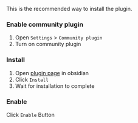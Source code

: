 
<ViaObsidianInfo />

This is the recommended way to install the plugin.

<Steps>

### Enable community plugin

1. Open `Settings` > `Community plugin`
2. Turn on community plugin

### Install

1. Open [plugin page](https://obsidian.md/plugins?id=media-extended) in obsidian
2. Click `Install`
3. Wait for installation to complete

### Enable

Click `Enable` Button

</Steps>
